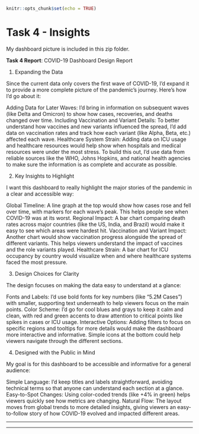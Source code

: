 

```{r setup, include=FALSE}
knitr::opts_chunk$set(echo = TRUE)
```

# Task 4 - Insights 

My dashboard picture is included in this zip folder.

**Task 4 Report**:
COVID-19 Dashboard Design Report

1. Expanding the Data

Since the current data only covers the first wave of COVID-19, I’d expand it to provide a more complete picture of the pandemic’s journey. Here’s how I’d go about it:

Adding Data for Later Waves: I’d bring in information on subsequent waves (like Delta and Omicron) to show how cases, recoveries, and deaths changed over time.
Including Vaccination and Variant Details: To better understand how vaccines and new variants influenced the spread, I’d add data on vaccination rates and track how each variant (like Alpha, Beta, etc.) affected each wave.
Healthcare System Strain: Adding data on ICU usage and healthcare resources would help show when hospitals and medical resources were under the most stress.
To build this out, I’d use data from reliable sources like the WHO, Johns Hopkins, and national health agencies to make sure the information is as complete and accurate as possible.

2. Key Insights to Highlight

I want this dashboard to really highlight the major stories of the pandemic in a clear and accessible way:

Global Timeline: A line graph at the top would show how cases rose and fell over time, with markers for each wave’s peak. This helps people see when COVID-19 was at its worst.
Regional Impact: A bar chart comparing death rates across major countries (like the US, India, and Brazil) would make it easy to see which areas were hardest hit.
Vaccination and Variant Impact: Another chart would show vaccination progress alongside the spread of different variants. This helps viewers understand the impact of vaccines and the role variants played.
Healthcare Strain: A bar chart for ICU occupancy by country would visualize when and where healthcare systems faced the most pressure.

3. Design Choices for Clarity

The design focuses on making the data easy to understand at a glance:

Fonts and Labels: I’d use bold fonts for key numbers (like “5.2M Cases”) with smaller, supporting text underneath to help viewers focus on the main points.
Color Scheme: I’d go for cool blues and grays to keep it calm and clean, with red and green accents to draw attention to critical points like spikes in cases or ICU usage.
Interactive Options: Adding filters to focus on specific regions and tooltips for more details would make the dashboard more interactive and informative. Simple icons at the bottom could help viewers navigate through the different sections.

4. Designed with the Public in Mind

My goal is for this dashboard to be accessible and informative for a general audience:

Simple Language: I’d keep titles and labels straightforward, avoiding technical terms so that anyone can understand each section at a glance.
Easy-to-Spot Changes: Using color-coded trends (like +4% in green) helps viewers quickly see how metrics are changing.
Natural Flow: The layout moves from global trends to more detailed insights, giving viewers an easy-to-follow story of how COVID-19 evolved and impacted different areas.



----

*** 
